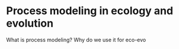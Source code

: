 # Process modeling in ecology and evolution

What is process modeling? Why do we use it for eco-evo
